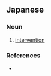 ==Japanese==
{{ja-kanjitab|ない|せい|かん|しょう|yomi=on}}

===Noun===
{{ja-noun|ないせいかんしょう}}

# [[intervention]] {{gloss|by a country or countries in the internal affairs of another country}}
#: {{ja-usex|それは'''内政干渉'''だ。|それ は '''ないせいかんしょう''' だ。|This is an interference in our internal affairs.|lang=ja}}

===References===
* {{R:Kojien}}
